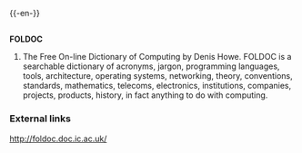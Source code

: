 {{-en-}}

=={{acronym}}==
'''FOLDOC'''
#The Free On-line Dictionary of Computing by Denis Howe.  FOLDOC is a searchable dictionary of acronyms, jargon, programming languages, tools, architecture, operating systems, networking, theory, conventions, standards, mathematics, telecoms, electronics, institutions, companies, projects, products, history, in fact anything to do with computing.

===External links===
[http://foldoc.doc.ic.ac.uk/ http://foldoc.doc.ic.ac.uk/]